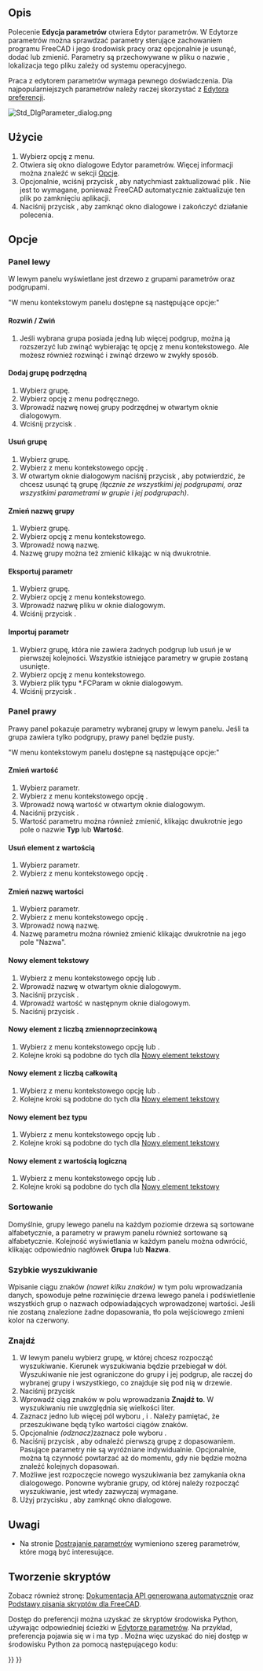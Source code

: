 <languages/>

{{Docnav/pl
|
|[[Std_ViewScreenShot/pl|Zapisz zrzut ekranu]]
|[[Std_Tools_Menu/pl|Std: Menu Przybory]]
|IconL=
|IconR=Std_ViewScreenShot.svg
|IconC=Freecad.svg
}}

{{GuiCommand/pl
|Name=Std DlgParameter
|Name/pl=Std: Edytor parametrów
|MenuLocation=Przybory → Edytor parametrów ...
|Workbenches=wszystkie
|SeeAlso=[[Preferences_Editor/pl|Edytor preferencji]]
}}

<span id="Description"></span>
==Opis==

Polecenie '''Edycja parametrów''' otwiera Edytor parametrów. W Edytorze parametrów można sprawdzać parametry sterujące zachowaniem programu FreeCAD i jego środowisk pracy oraz opcjonalnie je usunąć, dodać lub zmienić. Parametry są przechowywane w pliku o nazwie {{FileName|user.cfg}}, lokalizacja tego pliku zależy od systemu operacyjnego.

Praca z edytorem parametrów wymaga pewnego doświadczenia. Dla najpopularniejszych parametrów należy raczej skorzystać z [[Preferences_Editor/pl|Edytora preferencji]].

[[Image:Std_DlgParameter_dialog.png]]
{{Caption|Okno dialogowe Edytor parametrów}}

<span id="Usage"></span>
==Użycie==

# Wybierz opcję {{MenuCommand|Przybory → [[Image:Std_DlgParameter.svg|16px]] Edycja parametrów}} z menu.
# Otwiera się okno dialogowe Edytor parametrów. Więcej informacji można znaleźć w sekcji [[#Opcje|Opcje]].
# Opcjonalnie, wciśnij przycisk {{Button|Zapisz na dysku}}, aby natychmiast zaktualizować plik {{FileName|user.cfg}}. Nie jest to wymagane, ponieważ FreeCAD automatycznie zaktualizuje ten plik po zamknięciu aplikacji.
# Naciśnij przycisk {{Button|Zamknij}}, aby zamknąć okno dialogowe i zakończyć działanie polecenia.

<span id="Options"></span>
==Opcje==

<span id="Left_panel"></span>
===Panel lewy===

W lewym panelu wyświetlane jest drzewo z grupami parametrów oraz podgrupami.

"W menu kontekstowym panelu dostępne są następujące opcje:"

<span id="Expand/Collapse"></span>
====Rozwiń / Zwiń====

# Jeśli wybrana grupa posiada jedną lub więcej podgrup, można ją rozszerzyć lub zwinąć wybierając tę opcję z menu kontekstowego. Ale możesz również rozwinąć i zwinąć drzewo w zwykły sposób.

<span id="Add_sub-group"></span>
====Dodaj grupę podrzędną====

# Wybierz grupę.
# Wybierz opcję {{MenuCommand|Dodaj podgrupę}} z menu podręcznego.
# Wprowadź nazwę nowej grupy podrzędnej w otwartym oknie dialogowym.
# Wciśnij przycisk {{Button|OK}}.

<span id="Remove_group"></span>
====Usuń grupę====

# Wybierz grupę.
# Wybierz z menu kontekstowego opcję {{MenuCommand|Usuń grupę}}.
# W otwartym oknie dialogowym naciśnij przycisk {{Button|Tak}}, aby potwierdzić, że chcesz usunąć tą grupę ''(łącznie ze wszystkimi jej podgrupami, oraz wszystkimi parametrami w grupie i jej podgrupach)''.

<span id="Rename_group"></span>
====Zmień nazwę grupy====

# Wybierz grupę.
# Wybierz opcję {{MenuCommand|Zmień nazwę grupy}} z menu kontekstowego.
# Wprowadź nową nazwę.
# Nazwę grupy można też zmienić klikając w nią dwukrotnie.

<span id="Export_parameter"></span>
====Eksportuj parametr====

# Wybierz grupę.
# Wybierz opcję {{MenuCommand|Eksportuj parametr}} z menu kontekstowego.
# Wprowadź nazwę pliku w oknie dialogowym.
# Wciśnij przycisk {{Button|Zapisz}}.

<span id="Import_parameter"></span>
====Importuj parametr====

# Wybierz grupę, która nie zawiera żadnych podgrup lub usuń je w pierwszej kolejności. Wszystkie istniejące parametry w grupie zostaną usunięte.
# Wybierz opcję {{MenuCommand|Importuj parametr}} z menu kontekstowego.
# Wybierz plik typu *.FCParam w oknie dialogowym.
# Wciśnij przycisk {{Button|Otwórz}}.

<span id="Right_panel"></span>
===Panel prawy===

Prawy panel pokazuje parametry wybranej grupy w lewym panelu. Jeśli ta grupa zawiera tylko podgrupy, prawy panel będzie pusty.

"W menu kontekstowym panelu dostępne są następujące opcje:"

<span id="Change_value"></span>
====Zmień wartość====

# Wybierz parametr.
# Wybierz z menu kontekstowego opcję {{MenuCommand|Zmień wartość}}.
# Wprowadź nową wartość w otwartym oknie dialogowym.
# Naciśnij przycisk {{Button|OK}}.
# Wartość parametru można również zmienić, klikając dwukrotnie jego pole o nazwie '''Typ''' lub '''Wartość'''.

<span id="Remove_key"></span>
====Usuń element z wartością====

# Wybierz parametr.
# Wybierz z menu kontekstowego opcję {{MenuCommand|Usuń element z wartością}}.

<span id="Rename_key"></span>
====Zmień nazwę wartości====

# Wybierz parametr.
# Wybierz z menu kontekstowego opcję {{MenuCommand|Zmień nazwę wartości}}.
# Wprowadź nową nazwę.
# Nazwę parametru można również zmienić klikając dwukrotnie na jego pole "Nazwa".

<span id="New_string_item"></span>
====Nowy element tekstowy====

# Wybierz z menu kontekstowego opcję {{MenuCommand|Nowy element tekstowy}} lub {{MenuCommand|Nowy → Nowy element tekstowy}}.
# Wprowadź nazwę w otwartym oknie dialogowym.
# Naciśnij przycisk {{Button|OK}}.
# Wprowadź wartość w następnym oknie dialogowym.
# Naciśnij przycisk {{Button|OK}}.

<span id="New_float_item"></span>
====Nowy element z liczbą zmiennoprzecinkową====

# Wybierz z menu kontekstowego opcję {{MenuCommand|Nowy element z liczbą zmiennoprzecinkową}} lub {{MenuCommand|Nowy → Nowy element z liczbą zmiennoprzecinkową}}.
# Kolejne kroki są podobne do tych dla [[#Nowy element tekstowy|Nowy element tekstowy]]

<span id="New_integer_item"></span>
====Nowy element z liczbą całkowitą====

# Wybierz z menu kontekstowego opcję {{MenuCommand|Nowy element z liczbą całkowitą}} lub {{MenuCommand|Nowy → Nowy element z liczbą całkowitą}}.
# Kolejne kroki są podobne do tych dla [[#Nowy element tekstowy|Nowy element tekstowy]]

<span id="New_unsigned_item"></span>
====Nowy element bez typu====

# Wybierz z menu kontekstowego opcję {{MenuCommand|Nowy element bez typu}} lub {{MenuCommand|Nowy → Nowy element bez typu}}.
# Kolejne kroki są podobne do tych dla [[#Nowy element tekstowy|Nowy element tekstowy]]

<span id="New_Boolean_item"></span>
====Nowy element z wartością logiczną====

# Wybierz z menu kontekstowego opcję {{MenuCommand|Nowy element z wartością logiczną}} lub {{MenuCommand|Nowy → Nowy element z wartością logiczną}}.
# Kolejne kroki są podobne do tych dla [[#Nowy element tekstowy|Nowy element tekstowy]]

<span id="Sorting"></span>
===Sortowanie===

Domyślnie, grupy lewego panelu na każdym poziomie drzewa są sortowane alfabetycznie, a parametry w prawym panelu również sortowane są alfabetycznie. Kolejność wyświetlania w każdym panelu można odwrócić, klikając odpowiednio nagłówek '''Grupa''' lub '''Nazwa'''.

<span id="Quick_search"></span>
===Szybkie wyszukiwanie===

Wpisanie ciągu znaków ''(nawet kilku znaków)'' w tym polu wprowadzania danych, spowoduje pełne rozwinięcie drzewa lewego panela i podświetlenie wszystkich grup o nazwach odpowiadających wprowadzonej wartości. Jeśli nie zostaną znalezione żadne dopasowania, tło pola wejściowego zmieni kolor na czerwony.

<span id="Find"></span>
===Znajdź===

# W lewym panelu wybierz grupę, w której chcesz rozpocząć wyszukiwanie. Kierunek wyszukiwania będzie przebiegał w dół. Wyszukiwanie nie jest ograniczone do grupy i jej podgrup, ale raczej do wybranej grupy i wszystkiego, co znajduje się pod nią w drzewie.
# Naciśnij przycisk {{Button|Znajdź...}}
# Wprowadź ciąg znaków w polu wprowadzania '''Znajdź to'''. W wyszukiwaniu nie uwzględnia się wielkości liter.
# Zaznacz jedno lub więcej pól wyboru {{CheckBox|TRUE|Grupy}}, {{CheckBox|TRUE|Nazwy}} i {{CheckBox|TRUE|Wartości}}. Należy pamiętać, że przeszukiwane będą tylko wartości ciągów znaków.
# Opcjonalnie ''(odznacz)''zaznacz pole wyboru {{CheckBox|TRUE|Dopasuj tylko cały ciąg}}.
# Naciśnij przycisk {{Button|Znajdź następny}}, aby odnaleźć pierwszą grupę z dopasowaniem. Pasujące parametry nie są wyróżniane indywidualnie. Opcjonalnie, można tą czynność powtarzać aż do momentu, gdy nie będzie można znaleźć kolejnych dopasowań.
# Możliwe jest rozpoczęcie nowego wyszukiwania bez zamykania okna dialogowego. Ponowne wybranie grupy, od której należy rozpocząć wyszukiwanie, jest wtedy zazwyczaj wymagane.
# Użyj przycisku {{Button|Anuluj}}, aby zamknąć okno dialogowe.

<span id="Notes"></span>
==Uwagi==

* Na stronie [[Fine-tuning/pl|Dostrajanie parametrów]] wymieniono szereg parametrów, które mogą być interesujące.

<span id="Scripting"></span>
==Tworzenie skryptów==

Zobacz również stronę: [https://freecad.github.io/SourceDoc/ Dokumentacja API generowana automatycznie] oraz [[FreeCAD_Scripting_Basics/pl|Podstawy pisania skryptów dla FreeCAD]].

Dostęp do preferencji można uzyskać ze skryptów środowiska Python, używając odpowiedniej ścieżki w [[Std_DlgParameter/pl|Edytorze parametrów]]. Na przykład, preferencja {{MenuCommand|Edycja → Preferencje → Import-Eksport → DXF → Opcje importu → Łącz geometrie}} pojawia się w {{MenuCommand|Narzędzia → Edycja parametrów → BaseApp → Preferences → Mod → Draft → dxfCreatePart}} i ma typ {{incode|Boolean}}. Można więc uzyskać do niej dostęp w środowisku Python za pomocą następującego kodu:

{{Code|code=
# get:
App.ParamGet("User parameter:BaseApp/Preferences/Mod/Draft").GetBool('dxfCreatePart')
# set:
App.ParamGet("User parameter:BaseApp/Preferences/Mod/Draft").SetBool('dxfCreatePart', True)
}}


{{Docnav/pl
|
|[[Std_ViewScreenShot/pl|Zapisz zrzut ekranu]]
|[[Std_Tools_Menu/pl|Std: Menu Przybory]]
|IconL=
|IconR=Std_ViewScreenShot.svg
|IconC=Freecad.svg
}}

{{Std_Base_navi{{#translation:}}}}
{{Userdocnavi{{#translation:}}}}